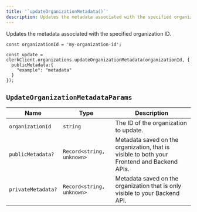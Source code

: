 ```yaml
---
title: '`updateOrganizationMetadata()`'
description: Updates the metadata associated with the specified organization ID.
---
```


Updates the metadata associated with the specified organization ID.

```tsx
const organizationId = 'my-organization-id';

const update = clerkClient.organizations.updateOrganizationMetadata(organizationId, {
  publicMetadata:{
    "example": "metadata"
  }
});
```

## `UpdateOrganizationMetadataParams`

| Name | Type	| Description |
| --- | --- | --- |
| `organizationId` | `string` | The ID of the organization to update. |
| `publicMetadata?` | `Record<string, unknown>` | Metadata saved on the organization, that is visible to both your Frontend and Backend APIs. |
| `privateMetadata?` | `Record<string, unknown>` | Metadata saved on the organization that is only visible to your Backend API. |